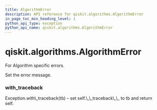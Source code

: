 ```yaml
---
title: AlgorithmError
description: API reference for qiskit.algorithms.AlgorithmError
in_page_toc_min_heading_level: 1
python_api_type: exception
python_api_name: qiskit.algorithms.AlgorithmError
---
```


# qiskit.algorithms.AlgorithmError

<Class id="qiskit.algorithms.AlgorithmError" name="AlgorithmError" isDedicatedPage={true} github="https://github.com/qiskit/qiskit/tree/stable/0.17/qiskit/algorithms/exceptions.py" signature="AlgorithmError(*message)">
  For Algorithm specific errors.

  Set the error message.

  ### with\_traceback

  <Function id="qiskit.algorithms.AlgorithmError.with_traceback" name="with_traceback" signature="with_traceback()">
    Exception.with\_traceback(tb) – set self.\_\_traceback\_\_ to tb and return self.
  </Function>
</Class>

